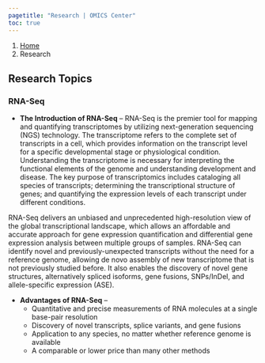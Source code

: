 ---
pagetitle: "Research | OMICS Center"
toc: true
---

```{=html}
<nav aria-label="breadcrumb">
  <ol class="breadcrumb">
    <li class="breadcrumb-item"><a href="index.html">Home</a></li>
    <li class="breadcrumb-item active" aria-current="page">Research</li>
  </ol>
</nav>
```

## Research Topics

### RNA-Seq

- **The Introduction of RNA-Seq** – RNA-Seq is the premier tool for mapping and quantifying transcriptomes by utilizing next-generation sequencing (NGS) technology. The transcriptome refers to the complete set of transcripts in a cell, which provides information on the transcript level for a specific developmental stage or physiological condition. Understanding the transcriptome is necessary for interpreting the functional elements of the genome and understanding development and disease. The key purpose of transcriptomics includes cataloging all species of transcripts; determining the transcriptional structure of genes; and quantifying the expression levels of each transcript under different conditions.

RNA-Seq delivers an unbiased and unprecedented high-resolution view of the global transcriptional landscape, which allows an affordable and accurate approach for gene expression quantification and differential gene expression analysis between multiple groups of samples. RNA-Seq can identify novel and previously-unexpected transcripts without the need for a reference genome, allowing de novo assembly of new transcriptome that is not previously studied before. It also enables the discovery of novel gene structures, alternatively spliced isoforms, gene fusions, SNPs/InDel, and allele-specific expression (ASE).

- **Advantages of RNA-Seq** – 
  - Quantitative and precise measurements of RNA molecules at a single base-pair resolution
  - Discovery of novel transcripts, splice variants, and gene fusions
  - Application to any species, no matter whether reference genome is available
  - A comparable or lower price than many other methods


